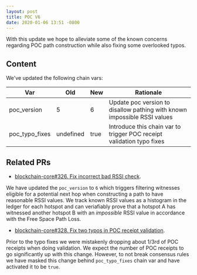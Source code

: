 ```yaml
---
layout: post
title: POC V6
date: 2020-01-06 13:51 -0800
---
```


With this update we hope to alleviate some of the known concerns regarding POC path construction
while also fixing some overlooked typos.

<!--truncate-->

## Content

We've updated the following chain vars:

| Var            | Old       | New  | Rationale                                                                |
| -------------- | --------- | ---- | ------------------------------------------------------------------------ |
| poc_version    | 5         | 6    | Update poc version to disallow pathing with known impossible RSSI values |
| poc_typo_fixes | undefined | true | Introduce this chain var to trigger POC receipt validation typo fixes    |

## Related PRs

- [blockchain-core#326. Fix incorrect bad RSSI check](https://github.com/helium/blockchain-core/pull/326).

We have updated the `poc_version` to `6` which triggers filtering witnesses eligible for a potential
next hop when constructing a path to have reasonable RSSI values. We track known RSSI values as a
histogram in the ledger for each hotspot and can veriafiably prove that a hotspot A has witnessed
another hotspot B with an _impossible_ RSSI value in accordance with the Free Space Path Loss.

- [blockchain-core#328. Fix two typos in POC receipt validation](https://github.com/helium/blockchain-core/pull/328).

Prior to the typo fixes we were mistakenly dropping about 1/3rd of POC receipts when doing
validation. We expect the number of POC receipts to go significantly up with this change. However,
to not break consensus rules we have masked this change behind `poc_typo_fixes` chain var and have
activated it to be `true`.
